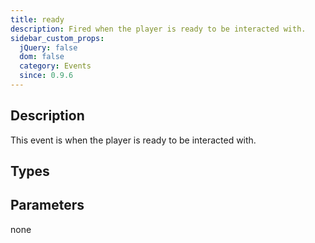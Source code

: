 ```yaml
---
title: ready
description: Fired when the player is ready to be interacted with.
sidebar_custom_props:
  jQuery: false
  dom: false
  category: Events
  since: 0.9.6
---
```


<SinceBadge since="0.9.6" />


## Description
This event is when the player is ready to be interacted with.

<EventDescription />

## Types

<TypeTable>
    <TypeRow type="js" name="function()" />    
    <TypeRow type="net" name="Action" />    
    <TypeRow type="android" name="() -> Unit" />    
</TypeTable>

## Parameters
none